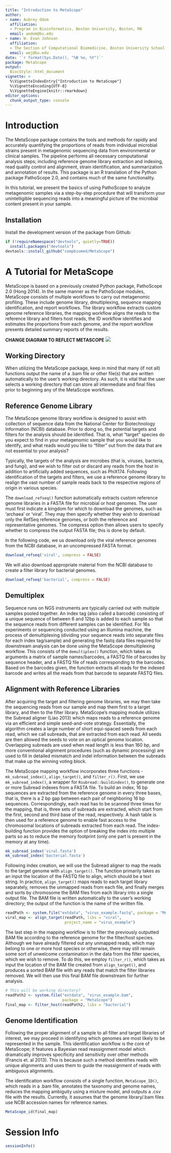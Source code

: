 ```yaml
---
title: "Introduction to MetaScope"
author: 
- name: Aubrey Odom
  affiliation: 
  - Program in Bioinformatics, Boston University, Boston, MA
  email: aodom@bu.edu
- name: W. Evan Johnson
  affiliation:
  - The Section of Computational Biomedicine, Boston University School of Medicine, Boston, MA
  email: wej@bu.edu
date: '`r format(Sys.Date(), "%B %e, %Y")`'
package: MetaScope
output: 
  BiocStyle::html_document
vignette: >
  %\VignetteIndexEntry{"Introduction to MetaScope"}
  %\VignetteEncoding{UTF-8}  
  %\VignetteEngine{knitr::rmarkdown}
editor_options: 
  chunk_output_type: console
---
```


# Introduction
The MetaScope package contains the tools and methods for rapidly and accurately quantifying the proportions of reads from individual microbial strains present in metagenomic sequencing data from environmental or clinical samples. The pipeline performs all necessary computational analysis steps; including reference genome library extraction and indexing, read quality control and alignment, strain identification, and summarization and annotation of results. This package is an R translation of the Python package PathoScope 2.0, and contains much of the same functionality. 


In this tutorial, we present the basics of using PathoScope to analyze metagenomic samples via a step-by-step procedure that will transform your unintelligible sequencing reads into a meaningful picture of the microbial content present in your sample.

## Installation

Install the development version of the package from Github:

``` r
if (!requireNamespace("devtools", quietly=TRUE))
  install.packages("devtools")
devtools::install_github("compbiomed/MetaScope")
```
# A Tutorial for MetaScope

MetaScope is based on a previously created Python package, PathoScope 2.0 (Hong 2014). In the same manner as the PathoScope modules, MetaScope consists of multiple workflows to carry out metagenomic profiling. These include genome library, dmultiplexing, sequence mapping identification, and report workflows. The library workflow extracts custom genome reference libraries, the mapping workflow aligns the reads to the reference library and filters host reads, the ID workflow identifies and estimates the proportions from each genome, and the report workflow presents detailed summary reports of the results. 

**CHANGE DIAGRAM TO REFLECT METASCOPE**
![](workflow_patho.png)
 
## Working Directory
When utilizing the MetaScope package, keep in mind that many (if not all) functions output the name of a .bam file or other file(s) that are written automatically to the user's working directory. As such, it is vital that the user selects a working directory that can store all intermediate and final files prior to beginning any of the MetaScope workflows.
 
## Reference Genome Library

The MetaScope genome library workflow is designed to assist with collection of sequence data from the National Center for Biotechnology Information (NCBI) database. Prior to doing so, the potential targets and filters for the analysis should be identified. That is, what "target" species do you expect to find in your metagenomic sample that you would like to identify, and what reads would you like to "filter" out from the data that are not essential to your analysis?


Typically, the targets of the analysis are microbes (that is, viruses, bacteria, and fungi), and we wish to filter out or discard any reads from the host in addition to artificially added sequences, such as PhiX174. Following identification of the targets and filters, we use a reference genome library to realign the vast number of sample reads back to the respective regions of origin in various species.


The `download_refseq()` function automatically extracts custom reference genome libraries in a FASTA file for microbial or host genomes. The user must first indicate a kingdom for which to download the genomes, such as 'archaea' or 'viral'. They may then specify whether they wish to download only the RefSeq reference genomes, or both the reference and representative genomes. The compress option then allows users to specify whether to compress the output FASTA file; this is done by default.


In the following code, we us download only the viral reference genomes from the NCBI database, in an uncompressed FASTA format.

```R
download_refseq('viral', compress = FALSE)
```

We will also download appropriate material from the NCBI database to create a filter library for bacterial genomes.

```R
download_refseq('bacterial', compress = FALSE)
```

## Demultiplex
Sequence runs on NGS instruments are typically carried out with multiple samples pooled together. An index tag (also called a barcode) consisting of a unique sequence of between 6 and 12bp is added to each sample so that the sequence reads from different samples can be identified. For 16s experiments or sequencing conducted using an Illumina machine, the process of demultiplexing (dividing your sequence reads into separate files for each index tag/sample) and generating the fastq data files required for downstream analysis can be done using the MetaScope demultiplexing workflow. This consists of the `demultiplex()` function, which takes as arguments a matrix of sample names/barcodes, a FASTQ file of barcodes by sequence header, and a FASTQ file of reads corresponding to the barcodes. Based on the barcodes given, the function extracts all reads for the indexed barcode and writes all the reads from that barcode to separate FASTQ files. 

## Alignment with Reference Libraries

After acquiring the target and filtering genome libraries, we may then take the sequencing reads from our sample and map them first to a target library, and then to the filter library. MetaScope's mapping module utilizes the Subread aligner  (Liao 2013) which maps reads to a reference genome via an efficient and simple seed-and-vote strategy. Essentially, the algorithm creates a large number of short equi-spaced seeds from each read, which we call subreads, that are extracted from each read. All seeds are then allowed the seeds to vote on an optical genome location. Overlapping subreads are used when read length is less than 160 bp, and more conventional alignment procedures (such as dynamic processing) are used to fill in detailed mismatch and indel information between the subreads that make up the winning voting block.


The MetaScope mapping workflow incorporates three functions - `mk_subread_index()`, `align_target()`, and `filter_r()`. First, we use `mk_subread_index()`, a wrapper for `Rsubread::buildindex()`, to generate one or more Subread indexes from a FASTA file. To build an index, 16 bp sequences are extracted from the reference genome in every three bases, that is, there is a 2 bp gap between each pair of neighboring 16 bp sequences. Correspondingly, each read has to be scanned three times for the mapping, that is, three sets of subreads are extracted, which start from the first, second and third base of the read, respectively. A hash table is then used for a reference genome to enable fast access to the chromosomal locations of subreads extracted from each read. The index-building function provides the option of breaking the index into multiple parts so as to reduce the memory footprint (only one part is present in the memory at any time). 

```R
mk_subread_index('viral.fasta')
mk_subread_index('bacterial.fasta')
```

Following index creation, we will use the Subread aligner to map the reads to the target genome with `align_target()`. The function primarily takes as an input the location of the FASTQ file to align, which should be a text string. In practice, `align_target()` maps reads to each target library separately, removes the unmapped reads from each file, and finally merges and sorts by chromosome the BAM files from each library into a single output file. The BAM file is written automatically to the user's working directory; the output of the function is the name of the written file.

```R
readPath <- system.file("extdata", "virus_example.fastq", package = "MetaScope")
viral_map <- align_target(readPath, libs = "viral",
                          project_name = "virus_example")
```

The last step in the mapping workflow is to filter the previously outputted BAM file according to the reference genome for the filter/host species. Although we have already filtered out any unmapped reads, which may belong to one or more host species or otherwise, there may still remain some sort of unwelcome contamination in the data from the filter species, which we wish to remove. To do this, we employ `filter_r()`, which takes as input the location of the BAM file created from `align_target()`, and produces a sorted BAM file with any reads that match the filter libraries removed. We will then use this final BAM file downstream for further analysis.

```R
# This will be working directory?
readPath2 <- system.file("extdata", "virus_example.bam",
                         package = "MetaScope")
final_map <- filter_host(readPath2, libs = "bacterial")
```

## Genome Identification

Following the proper alignment of a sample to all filter and target libraries of interest, we may proceed in identifying which genomes are most likely to be represented in the sample. This identification workflow is the core of MetaScope; it features a Bayesian read reassignment model which dramatically improves specificity and sensitivity over other methods (Francis et. al 2013). This is because such a method identifies reads with unique alignments and uses them to guide the reassignment of reads with ambiguous alignments. 

The identification workflow consists of a single function, `MetaScope_ID()`, which reads in a .bam file, annotates the taxonomy and genome names, reduces the mapping ambiguity using a mixture model, and outputs a .csv file with the results. Currently, it assumes that the genome library/.bam files use NCBI accession names for reference names. 

```R
MetaScope_id(final_map)
```


# Session Info
```r
sessionInfo()

```
